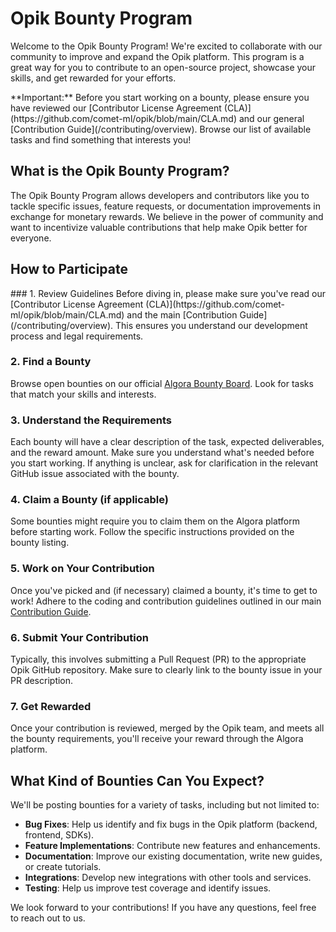 # Opik Bounty Program

Welcome to the Opik Bounty Program! We're excited to collaborate with our community to improve and expand the Opik platform. This program is a great way for you to contribute to an open-source project, showcase your skills, and get rewarded for your efforts.

<Tip>
  **Important:** Before you start working on a bounty, please ensure you have reviewed our [Contributor License Agreement (CLA)](https://github.com/comet-ml/opik/blob/main/CLA.md) and our general [Contribution Guide](/contributing/overview).
</Tip>

<Card title="View Open Bounties on Algora" href="https://algora.io/comet-ml" icon="fa-regular fa-gem">
  Browse our list of available tasks and find something that interests you!
</Card>

## What is the Opik Bounty Program?

The Opik Bounty Program allows developers and contributors like you to tackle specific issues, feature requests, or documentation improvements in exchange for monetary rewards. We believe in the power of community and want to incentivize valuable contributions that help make Opik better for everyone.

## How to Participate

<Steps>
  ### 1. Review Guidelines
  Before diving in, please make sure you've read our [Contributor License Agreement (CLA)](https://github.com/comet-ml/opik/blob/main/CLA.md) and the main [Contribution Guide](/contributing/overview). This ensures you understand our development process and legal requirements.

  ### 2. Find a Bounty
  Browse open bounties on our official [Algora Bounty Board](https://algora.io/comet-ml). Look for tasks that match your skills and interests.

  ### 3. Understand the Requirements
  Each bounty will have a clear description of the task, expected deliverables, and the reward amount. Make sure you understand what's needed before you start working. If anything is unclear, ask for clarification in the relevant GitHub issue associated with the bounty.

  ### 4. Claim a Bounty (if applicable)
  Some bounties might require you to claim them on the Algora platform before starting work. Follow the specific instructions provided on the bounty listing.

  ### 5. Work on Your Contribution
  Once you've picked and (if necessary) claimed a bounty, it's time to get to work! Adhere to the coding and contribution guidelines outlined in our main [Contribution Guide](/contributing/overview).

  ### 6. Submit Your Contribution
  Typically, this involves submitting a Pull Request (PR) to the appropriate Opik GitHub repository. Make sure to clearly link to the bounty issue in your PR description.

  ### 7. Get Rewarded
  Once your contribution is reviewed, merged by the Opik team, and meets all the bounty requirements, you'll receive your reward through the Algora platform.
</Steps>

## What Kind of Bounties Can You Expect?

We'll be posting bounties for a variety of tasks, including but not limited to:

*   **Bug Fixes**: Help us identify and fix bugs in the Opik platform (backend, frontend, SDKs).
*   **Feature Implementations**: Contribute new features and enhancements.
*   **Documentation**: Improve our existing documentation, write new guides, or create tutorials.
*   **Integrations**: Develop new integrations with other tools and services.
*   **Testing**: Help us improve test coverage and identify issues.

We look forward to your contributions! If you have any questions, feel free to reach out to us. 